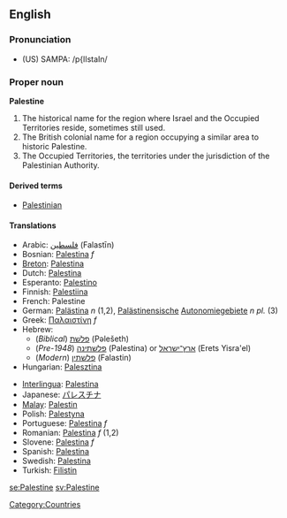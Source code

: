 ==English==

===Pronunciation===
*(US) SAMPA: /p{lIstaIn/

===Proper noun===
'''Palestine'''

#The historical name for the region where Israel and the Occupied Territories reside, sometimes still used.
#The British colonial name for a region occupying a similar area to historic Palestine.
#The Occupied Territories, the territories under the jurisdiction of the Palestinian Authority.

====Derived terms====
*[[Palestinian]]

====Translations====
{{top}}
*Arabic: [[فلسطين]] (Falastīn)
*Bosnian: [[Palestina]] ''f''
*[[Breton]]: [[Palestina]]
*Dutch: [[Palestina]]
*Esperanto: [[Palestino]]
*Finnish: [[Palestiina]]
*French: Palestine
*German: [[Palästina]] ''n'' (1,2), [[Palästinensisch]]e [[Autonomiegebiet]]e ''n pl.'' (3)
*Greek: [[Παλαιστίνη]] ''f''
*Hebrew:
**(''Biblical'') [[פלשת|פלשׁת]] (Pəlešeth)
**(''Pre-1948'') [[פלשתינה]] (Palestina) or [[ארץ־ישראל]] (Erets Yisra'el)
**(''Modern'') [[פלשתין]] (Falastin)
*Hungarian: [[Palesztina]]
{{mid}}
*[[Interlingua]]: [[Palestina]]
*Japanese: [[パレスチナ]]
*[[Malay]]: [[Palestin]]
*Polish: [[Palestyna]]
*Portuguese: [[Palestina]] ''f''
*Romanian: [[Palestina]] ''f'' (1,2)
*Slovene: [[Palestina]] ''f''
*Spanish: [[Palestina]]
*Swedish: [[Palestina]]
*Turkish: [[Filistin]]
{{bottom}}

[[Category:Countries]]

[[se:Palestine]]
[[sv:Palestine]]